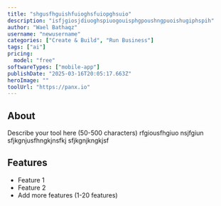 ```yaml
---
title: "shgusfhguishfuioghsfuiopghsuio"
description: "isfjgiosjdiuoghspiuogouisphgpoushngpuoishugiphspih"
author: "Wael Bathaqz"
username: "newusername"
categories: ["Create & Build", "Run Business"]
tags: ["ai"]
pricing:
  model: "free"
softwareTypes: ["mobile-app"]
publishDate: "2025-03-16T20:05:17.663Z"
heroImage: ""
toolUrl: "https://panx.io"
---
```

## About
Describe your tool here (50-500 characters) rfgiousfhgiuo nsjfgiun sfjkgnjusfhngkjnsfkj  sfjkgnjkngkjsf

## Features
- Feature 1
- Feature 2
- Add more features (1-20 features)
